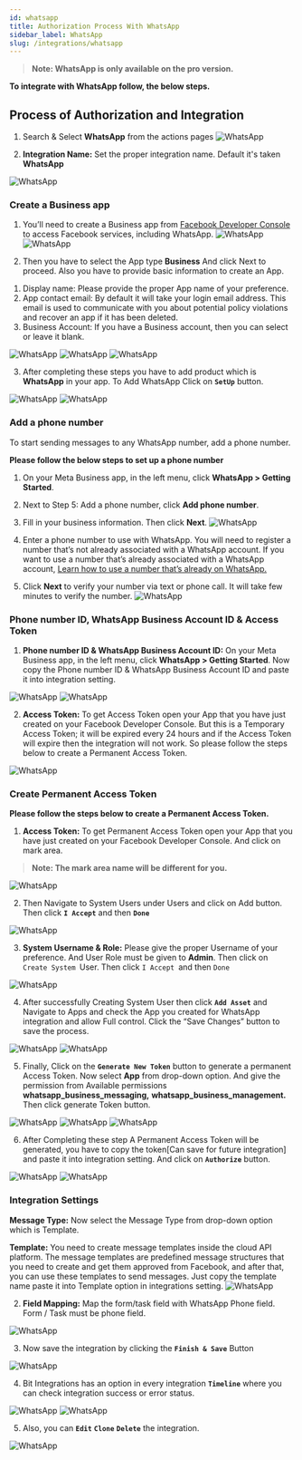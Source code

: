 ```yaml
---
id: whatsapp
title: Authorization Process With WhatsApp
sidebar_label: WhatsApp
slug: /integrations/whatsapp
---
```




> **Note: WhatsApp is only available on the pro version.**

**To integrate with WhatsApp follow, the below steps.**

## Process of Authorization and Integration

1. Search & Select **WhatsApp** from the actions pages
   <Image src="actions/whatsapp/select-whatsapp" alt="WhatsApp" w="1020" h="350" />
   
2.	 **Integration Name:** Set the proper integration name. Default it's taken **WhatsApp**
   <Image src="actions/whatsapp/integration-name" alt="WhatsApp" w="1020" h="350" />

### Create a Business app

1. You’ll need to create a Business app from  [Facebook Developer Console](https://developers.facebook.com/apps/) to access Facebook services, including WhatsApp.
   <Image src="actions/whatsapp/navigate-myapps" alt="WhatsApp" w="1020" h="350" />
   <Image src="actions/whatsapp/create-app" alt="WhatsApp" w="1020" h="350" />

2.	Then you have to select the App type **Business** And click Next to proceed. Also you have to provide basic information to create an App.
 <ol>
   <li> Display name: Please provide the proper App name of your preference. </li>
   <li> App contact email: By default it will take your login email address. This  email is used to communicate with you about potential policy violations and recover an app if it has been deleted.</li>
  <li>
   Business Account: If you have a Business account, then you can select or leave it blank.
   </li>
 </ol>
   <Image src="actions/whatsapp/selest-app-type" alt="WhatsApp" w="1020" h="350" />
   <Image src="actions/whatsapp/basic-information" alt="WhatsApp" w="1020" h="350" />
   <Image src="actions/whatsapp/confirm-password" alt="WhatsApp" w="1020" h="350" />

3.	After completing these steps you have to add product which is **WhatsApp** in your app. To Add WhatsApp Click on **`SetUp`** button.
   <Image src="actions/whatsapp/add-whatsapp-as-app" alt="WhatsApp" w="1020" h="350" />
   <Image src="actions/whatsapp/get-stared" alt="WhatsApp" w="1020" h="250" />


### Add a phone number

To start sending messages to any WhatsApp number, add a phone number.

**Please follow the below steps to set up a phone number**
1. On your Meta Business app, in the left menu, click **WhatsApp > Getting Started**.
2. Next to Step 5: Add a phone number, click **Add phone number**.
3. Fill in your business information.  Then click **Next**.
   <Image src="actions/whatsapp/add-phone-number" alt="WhatsApp" w="1020" h="250" />

4. Enter a phone number to use with WhatsApp. You will need to register a number that’s not already associated with a WhatsApp account. If you want to use a number that’s already associated with a WhatsApp account, [Learn how to use a number that’s already on WhatsApp.](https://developers.facebook.com/docs/whatsapp/cloud-api/get-started/migrate-existing-whatsapp-number-to-a-business-account)

5. Click **Next** to verify your number via text or phone call. It will take few minutes to verify the number.
   <Image src="actions/whatsapp/add-number" alt="WhatsApp" w="1020" h="250" />


### Phone number ID, WhatsApp Business Account ID & Access Token

1.	**Phone number ID & WhatsApp Business Account ID:** On your Meta Business app, in the left menu, click **WhatsApp > Getting Started**. Now copy the Phone number ID & WhatsApp Business Account ID and paste it into integration setting.
   <Image src="actions/whatsapp/number-and-account-id" alt="WhatsApp" w="1020" h="350" />
   <Image src="actions/whatsapp/paste-number-and-account-id" alt="WhatsApp" w="1020" h="250" />

2.	**Access Token:** To get Access Token open your App that you have just created on your Facebook Developer Console. But this is a Temporary Access Token; it will be expired every 24 hours and if the Access Token will expire then the integration will not work. So please follow the steps below to create a Permanent Access Token.
   <Image src="actions/whatsapp/temporary-access-token" alt="WhatsApp" w="1020" h="250" />


### Create Permanent Access Token
  **Please follow the steps below to create a Permanent Access Token.**

1.	**Access Token:**  To get Permanent Access Token open your App that you have just created on your Facebook Developer Console. And click on mark area. 
   > **Note: The mark area name will be different for you.**

   <Image src="actions/whatsapp/all-apps-dashboard" alt="WhatsApp" w="1020" h="250" />

2.	Then Navigate to System Users under Users and click on Add
button. Then click **`I Accept`** and then **`Done`**
   <Image src="actions/whatsapp/add-system-users" alt="WhatsApp" w="1020" h="250" />

3.	**System Username & Role:** Please give the proper Username of your preference. And User Role must be given to **Admin**. Then click on `Create System `User. Then click `I Accept `and then `Done`
   <Image src="actions/whatsapp/users-role" alt="WhatsApp" w="1020" h="250" />

4.	After successfully Creating System User then click **`Add Asset`**  and Navigate to Apps and check the App you created for WhatsApp integration and allow Full control. Click the “Save Changes” button to save the process.
   <Image src="actions/whatsapp/add-assets" alt="WhatsApp" w="1020" h="250" />
   <Image src="actions/whatsapp/assets-full-control-permission" alt="WhatsApp" w="1020" h="250" />

5.	Finally, Click on the **`Generate New Token`** button to generate a permanent Access Token. Now select **App** from drop-down option. And give the permission from Available permissions **whatsapp_business_messaging,** **whatsapp_business_management.** Then click generate Token button.

   <Image src="actions/whatsapp/generate-token" alt="WhatsApp" w="1020" h="250" />
   <Image src="actions/whatsapp/gererate-token-select-app" alt="WhatsApp" w="1020" h="250" />
   <Image src="actions/whatsapp/generate-token-permission" alt="WhatsApp" w="1020" h="250" />


6.	After Completing these step A Permanent Access Token will be generated, you have to copy the token[Can save for future integration] and paste it into integration setting. And click on **`Authorize`** button.
   <Image src="actions/whatsapp/created-generated-token" alt="WhatsApp" w="1020" h="250" />
   <Image src="actions/whatsapp/authorize" alt="WhatsApp" w="1020" h="250" />

### Integration Settings

<!-- Message Type: Now select the Message Type from drop-down option. Bit Integrations have two option respectively Text and Template 

 **A. Text:** By selecting this option, you can create the message. In addition, Bit Integration has a text editor option in WhatsApp integration here you can type your message to send [only plan text] and also can use the form field/task field in the editor. You need to map the field before typing the message
   <Image src="actions/whatsapp/message-type-text" alt="WhatsApp" w="1020" h="250" /> -->

**Message Type:** Now select the Message Type from drop-down option which is Template.

 **Template:** You need to create message templates inside the cloud API platform. The message templates are predefined message structures that you need to create and get them approved from Facebook, and after that, you can use these templates to send messages. Just copy the template name paste it into Template option in integrations setting. 
   <Image src="actions/whatsapp/message-type-template" alt="WhatsApp" w="1020" h="250" />

2.	**Field Mapping:** Map the form/task field with WhatsApp Phone field. Form / Task must be phone field.
   <Image src="actions/whatsapp/field-mapping" alt="WhatsApp" w="1020" h="250" />

3.	Now save the integration by clicking the **`Finish & Save`** Button
   <Image src="actions/whatsapp/finish-and-save" alt="WhatsApp" w="1020" h="250" />

4.	Bit Integrations has an option in every integration **`Timeline`** where you can check integration success or error status.
   <Image src="actions/whatsapp/timeline" alt="WhatsApp" w="1020" h="250" />
   <Image src="actions/whatsapp/success-and-error-status" alt="WhatsApp" w="1020" h="250" />

5.	Also, you can **`Edit`** **`Clone`** **`Delete`** the integration.
   <Image src="actions/whatsapp/edit-clone-delete" alt="WhatsApp" w="1020" h="250" />
 <Feedback/>